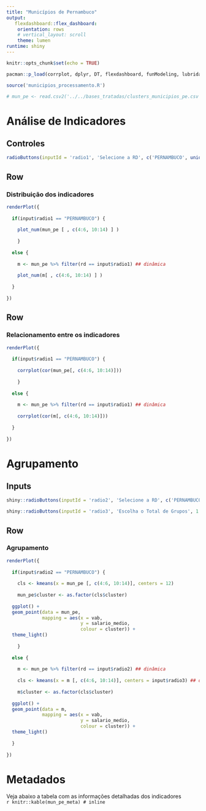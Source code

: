 ```yaml
---
title: "Municípios de Pernambuco"
output:
   flexdashboard::flex_dashboard:
    orientation: rows
    # vertical_layout: scroll
    theme: lumen
runtime: shiny
---
```


```r
knitr::opts_chunk$set(echo = TRUE)

pacman::p_load(corrplot, dplyr, DT, flexdashboard, funModeling, lubridate, shiny, zoo) # carregar pacotes

source('municipios_processamento.R')

# mun_pe <- read.csv2('../../bases_tratadas/clusters_municipios_pe.csv')

```

Análise de Indicadores {data-icon="fa-chart-line" data-orientation=rows}
===================================== 

Controles {.sidebar}
-------------------------------------

```r

radioButtons(inputId = 'radio1', 'Selecione a RD', c('PERNAMBUCO', unique(levels(mun_pe$rd))), inline = F)
```

Row
-------------------------------------

### Distribuição dos indicadores

```r
renderPlot({
  
  if(input$radio1 == "PERNAMBUCO") {
  
    plot_num(mun_pe [ , c(4:6, 10:14) ] )
    
    }
  
  else {
    
    m <- mun_pe %>% filter(rd == input$radio1) ## dinâmica
    
    plot_num(m[ , c(4:6, 10:14) ] )
    
  }
  
})
```

Row
-------------------------------------

### Relacionamento entre os indicadores

```r
renderPlot({
  
  if(input$radio1 == "PERNAMBUCO") {
  
    corrplot(cor(mun_pe[, c(4:6, 10:14)]))
    
    }
  
  else {
    
    m <- mun_pe %>% filter(rd == input$radio1) ## dinâmica
    
    corrplot(cor(m[, c(4:6, 10:14)]))
    
  }
  
})
```

Agrupamento {data-icon="fa-object-group" data-orientation=rows}
===================================== 

Inputs {.sidebar}
-----------------------------------------------------------------------

```r

shiny::radioButtons(inputId = 'radio2', 'Selecione a RD', c('PERNAMBUCO', unique(levels(mun_pe$rd))), inline = F)

shiny::radioButtons(inputId = 'radio3', 'Escolha o Total de Grupos', 1:12, inline = T)
```

Row
-------------------------------------

### Agrupamento 

```r
renderPlot({
  
  if(input$radio2 == "PERNAMBUCO") {
  
    cls <- kmeans(x = mun_pe [, c(4:6, 10:14)], centers = 12)
    
    mun_pe$cluster <- as.factor(cls$cluster)
    
  ggplot() +
  geom_point(data = mun_pe, 
             mapping = aes(x = vab, 
                           y = salario_medio, 
                           colour = cluster)) +
  theme_light()
    
    }
  
  else {
    
    m <- mun_pe %>% filter(rd == input$radio2) ## dinâmica
    
    cls <- kmeans(x = m [, c(4:6, 10:14)], centers = input$radio3) ## dinâmica
    
    m$cluster <- as.factor(cls$cluster)
    
  ggplot() +
  geom_point(data = m, 
             mapping = aes(x = vab, 
                           y = salario_medio, 
                           colour = cluster)) +
  theme_light()
    
  }
  
})
```

Metadados {data-icon="fa-info" data-orientation=rows}
=====================================

Veja abaixo a tabela com as informações detalhadas dos indicadores <br> `r knitr::kable(mun_pe_meta) # inline` 